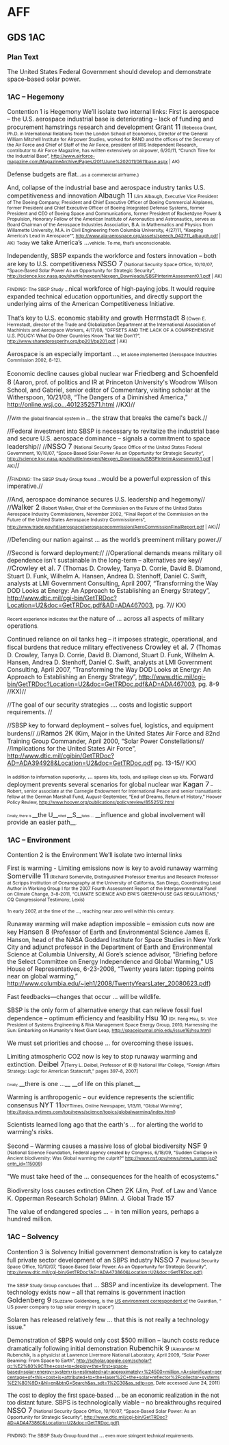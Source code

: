 =AFF= 
==GDS 1AC== 
===Plan Text=== 
The United States Federal Government should develop and demonstrate space-based solar power.

===1AC – Hegemony=== 
Contention 1 is Hegemony
We’ll isolate two internal links:
First is aerospace – the U.S. aerospace industrial base is deteriorating – lack of funding and procurement hamstrings research and development
<span style="font-size: 12pt;">Grant 11</span><span style="font-size: 8pt;"> (Rebecca Grant, Ph.D. in International Relations from the London School of Economics, Director of the General William Mitchell Institute for Airpower Studies, worked for RAND and the offices of the Secretary of the Air Force and Chief of Staff of the Air Force, president of IRIS Independent Research, contributor to Air Force Magazine, has written extensively on airpower, 6/20/11, “Crunch Time for the Industrial Base”, http://www.airforce-magazine.com/MagazineArchive/Pages/2011/June%202011/0611base.aspx | AK)</span>

Defense budgets are flat<span style="font-size: 8pt;">.</span>..<span style="font-size: 8pt;">as a commercial airframe.)</span>

And, collapse of the industrial base and aerospace industry tanks U.S. competitiveness and innovation
<span style="font-size: 12pt;">Albaugh 11</span><span style="font-size: 8pt;"> (Jim Albaugh, Executive Vice President of The Boeing Company, President and Chief Executive Officer of Boeing Commercial Airplanes, former President and Chief Executive Officer of Boeing Integrated Defense Systems, former President and CEO of Boeing Space and Communications, former President of Rocketdyne Power & Propulsion, Honorary Fellow of the American Institute of Aeronautics and Astronautics, serves as Board Chairman of the Aerospace Industries Association, B.A. in Mathematics and Physics from Willamette University, M.A. in Civil Engineering from Columbia University, 4/27/11, “Keeping America’s Lead in Aerospace””, http://www.aia-aerospace.org/assets/speech_042711_albaugh.pdf | AK)</span>
<span style="font-size: 8pt;">Today </span><span class="UnderlineChar">we take America’s ...</span><span style="font-size: 8pt;">vehicle. To me, that’s unconscionable.</span>

Independently, SBSP expands the workforce and fosters innovation – both are key to U.S. competitiveness
<span style="font-size: 12pt;">NSSO 7</span><span style="font-size: 8pt;"> (National Security Space Office, 10/10/07, “Space</span><span style="font-family: 'Cambria Math',serif; font-size: 8pt;">‐</span><span style="font-size: 8pt;">Based Solar Power As an Opportunity for Strategic Security”, http://science.ksc.nasa.gov/shuttle/nexgen/Nexgen_Downloads/SBSPInterimAssesment0.1.pdf | AK)</span>

<span style="font-size: 8pt;">FINDING: The SBSP Study ...</span><span class="UnderlineChar">nical workforce of high</span><span style="font-family: 'Cambria Math',serif;">‐</span><span class="UnderlineChar">paying jobs</span><span style="font-size: 8pt;">. </span><span class="UnderlineChar">It would require expanded technical education opportunities, and </span>directly support the underlying aims of the American Competitiveness Initiative<span class="UnderlineChar">.</span>

That’s key to U.S. economic stability and growth
<span style="font-size: 12pt;">Herrnstadt 8</span><span style="font-size: 8pt;"> (Owen E. Herrnstadt, director of the Trade and Globalization Department at the International Association of Machinists and Aerospace Workers, 4/17/08, “OFFSETS AND THE LACK OF A COMPREHENSIVE U.S. POLICY: What Do Other Countries Know That We Don’t?”, http://www.sharedprosperity.org/bp201/bp201.pdf | AK)</span>

Aerospace is an especially important ...<span style="font-size: 8pt;">, let alone implemented (Aerospace Industries Commission 2002, 8-12).</span>

Economic decline causes global nuclear war
<span style="font-size: 12pt;">Friedberg and Schoenfeld 8</span> (Aaron, prof. of politics and IR at Princeton University's Woodrow Wilson School, and Gabriel, senior editor of Commentary, visiting scholar at the Witherspoon, 10/21/08, “The Dangers of a Diminished America,” [[http://online.wsj.co...4012352571.html/|http://online.wsj.co...4012352571.html]] //KX)//

//<span style="font-size: 8pt;">With the global financial system in ...</span><span class="UnderlineChar"> the straw that breaks the camel's back.</span>//

//Federal investment into SBSP is necessary to revitalize the industrial base and secure U.S. aerospace dominance – signals a commitment to space leadership//
//<span style="font-size: 12pt;">NSSO 7</span><span style="font-size: 8pt;"> (National Security Space Office of the United States Federal Government, 10/10/07, “Space</span><span style="font-family: 'Cambria Math',serif; font-size: 8pt;">‐</span><span style="font-size: 8pt;">Based Solar Power As an Opportunity for Strategic Security”, http://science.ksc.nasa.gov/shuttle/nexgen/Nexgen_Downloads/SBSPInterimAssesment0.1.pdf | AK)</span>//

//<span style="font-size: 8pt;">FINDING: The SBSP Study Group found ...</span>would be a powerful expression of this imperative.//

//And, aerospace dominance secures U.S. leadership and hegemony//
//<span style="font-size: 12pt;">Walker 2</span><span style="font-size: 8pt;"> (Robert Walker, Chair of the Commission on the Future of the United States Aerospace Industry Commissioners, November 2002, “Final Report of the Commission on the Future of the United States Aerospace Industry Commissioners”, http://www.trade.gov/td/aerospace/aerospacecommission/AeroCommissionFinalReport.pdf | AK)</span>//

//Defending our nation<span class="UnderlineChar"> against ...</span> as the world’s preeminent military power.//

//Second is forward deployment://
//Operational demands means military oil dependence isn’t sustainable in the long-term – alternatives are key//
//<span style="font-size: 12pt;">Crowley et al. 7</span> (Thomas D. Crowley, Tanya D. Corrie, David B. Diamond, Stuart D. Funk, Wilhelm A. Hansen, Andrea D. Stenhoff, Daniel C. Swift, analysts at LMI Government Consulting, April 2007, “Transforming the Way DOD Looks at Energy: An Approach to Establishing an Energy Strategy”, [[http://www.dtic.mil/cgi-bin/GetTRDoc?Location=U2&doc=GetTRDoc.pdf&AD=ADA467003]], pg. 7// KX)

<span style="font-size: 8pt;">Recent experience indicates that </span><span class="UnderlineChar">the nature of ... across all aspects of military operations</span><span style="font-size: 8pt;">. </span>

Continued reliance on oil tanks heg – it imposes strategic, operational, and fiscal burdens that reduce military effectiveness
<span style="font-size: 12pt;">Crowley et al. 7</span> (Thomas D. Crowley, Tanya D. Corrie, David B. Diamond, Stuart D. Funk, Wilhelm A. Hansen, Andrea D. Stenhoff, Daniel C. Swift, analysts at LMI Government Consulting, April 2007, “Transforming the Way DOD Looks at Energy: An Approach to Establishing an Energy Strategy”, [[http://www.dtic.mil/cgi-bin/GetTRDoc?Location=U2&doc=GetTRDoc.pdf&AD=ADA467003]], pg. 8-9 //KX)//

//<span class="UnderlineChar">The goal of our security strategies .... costs and logistic support requirements. </span>//

//SBSP key to forward deployment – solves fuel, logistics, and equipment burdens//
//<span style="font-size: 12pt;">Ramos 2K</span> (Kim, Major in the United States Air Force and 82nd Training Group Commander, April 2000, “Solar Power Constellations//
//Implications for the United States Air Force”, [[http://www.dtic.mil/cgibin/GetTRDoc?AD=ADA394928&Location=U2&doc=GetTRDoc.pdf]] pg. 13-15// KX)

<span style="font-size: 8pt;">In addition to information superiority, </span>...<span style="font-size: 8pt;"> spares kits, tools, and spillage clean up kits.</span>
Forward deployment prevents several scenarios for global nuclear war
<span style="font-size: 12pt;">Kagan 7</span><span style="font-size: 8pt;"> – Robert, senior associate at the Carnegie Endowment for International Peace and senior transatlantic fellow at the German Marshall Fund, August-September, “End of Dreams, Return of History,” Hoover Policy Review, [[http://www.hoover.org/publications/policyreview/8552512.html]]</span>

<span style="font-size: 6pt;">Finally, there is </span>__the U__<span style="font-size: 6pt;">nited </span>__S__<span style="font-size: 6pt;">tates ...</span> __influence and global involvement will provide an easier path__<span style="font-size: 6pt;">.</span>


===1AC – Environment=== 
Contention 2 is the Environment
We’ll isolate two internal links

First is warming - Limiting emissions now is key to avoid runaway warming
<span style="font-size: 12pt;">Somerville 11</span><span style="font-size: 8pt;"> (Richard Somerville, Distinguished Professor Emeritus and Research Professor at Scripps Institution of Oceanography at the University of California, San Diego, Coordinating Lead Author in Working Group I for the 2007 Fourth Assessment Report of the Intergovernmental Panel on Climate Change, 3-8-2011, “CLIMATE SCIENCE AND EPA'S GREENHOUSE GAS REGULATIONS,” CQ Congressional Testimony, Lexis)</span>

<span style="font-size: 8pt;">1n early 2007, at the time of the ..., reaching near zero well within this century.</span>

Runaway warming will make adaption impossible – emission cuts now are key
<span style="font-size: 12pt;">Hansen 8</span> (Professor of Earth and Environmental Science James E. Hanson, head of the NASA Goddard Institute for Space Studies in New York City and adjunct professor in the Department of Earth and Environmental Science at Columbia University, Al Gore’s science advisor, “Briefing before the Select Committee on Energy Independence and Global Warming,” US House of Representatives, 6-23-2008, “Twenty years later: tipping points near on global warming,” [[http://www.columbia.edu/~jeh1/2008/TwentyYearsLater_20080623.pdf]])

Fast feedbacks—<span class="UnderlineChar">changes that occur ...</span> will be wildlife.

SBSP is the only form of alternative energy that can relieve fossil fuel dependence – optimum efficiency and feasibility
<span style="font-size: 12pt;">Hsu 10</span><span style="font-size: 8pt;"> (Dr. Feng Hsu, Sr. Vice President of Systems Engineering & Risk Management Space Energy Group, 2010, Harnessing the Sun: Embarking on Humanity's Next Giant Leap, <span style="color: black;">[[http://spacejournal.ohio.edu/issue16/hsu.html]]</span>)</span>

We must set priorities and choose ...<span class="UnderlineChar"> for overcoming these issues</span>.

Limiting atmospheric CO2 now is key to stop runaway warming and extinction.
<span style="font-size: 12pt;">Deibel 7</span><span style="font-size: 8pt;">[Terry L. Deibel, Professor of IR @ National War College, “Foreign Affairs Strategy: Logic for American Statecraft,” pages 397-8, 2007]</span>

<span style="font-size: 6pt;">Finally, </span>__there is one ...__ __of life on this planet.__

Warming is anthropogenic – our evidence represents the scientific consensus
<span style="font-size: 12pt;">NYT 11</span><span style="font-size: 8pt;">(NYTimes, Online Newspaper, 1/13/11, “Global Warming”, <span style="color: black;">[[http://topics.nytimes.com/top/news/science/topics/globalwarming/index.html]]</span>)</span>

<span class="UnderlineChar">Scientists learned long ago that the earth's ...</span> for alerting the world to warming's risks.

Second – Warming causes a massive loss of global biodiversity
<span style="font-size: 12pt;">NSF 9</span> <span style="font-size: 8pt;">(National Science Foundation, Federal agency created by Congress, 6/18/09, “Sudden Collapse in Ancient biodiversity: Was Global warming the culprit?” http://www.nsf.gov/news/news_summ.jsp?cntn_id=115009)</span>

"<span class="UnderlineChar">We must take heed of the ...</span> consequences<span class="BoldUnderlineChar"> for the health of ecosystems."</span>


Biodiversity loss causes extinction
<span style="font-size: 12pt;">Chen 2K</span> (Jim, Prof. of Law and Vance K. Opperman Research Scholar) 9Minn. J. Global Trade 157

The value of <span class="UnderlineChar">endangered species ...</span> - in ten million years, perhaps a hundred million.


===1AC – Solvency=== 
Contention 3 is Solvency
Initial government demonstration is key to catalyze full private sector development of an SBPS industry
<span style="font-size: 12pt;">NSSO 7</span><span style="font-size: 8pt;"> (National Security Space Office, 10/10/07, “Space</span><span style="font-family: 'Cambria Math',serif; font-size: 8pt;">‐</span><span style="font-size: 8pt;">Based Solar Power: As an Opportunity for Strategic Security”, [[http://www.dtic.mil/cgi-bin/GetTRDoc?AD=ADA473860&Location=U2&doc=GetTRDoc.pdf)]]</span>

<span style="font-size: 8pt;">The SBSP Study Group concludes </span><span class="UnderlineChar">that ...</span><span class="BoldUnderlineChar"> SBSP and incentivize its development.</span>
The technology exists now – all that remains is government inaction
<span style="font-size: 12pt;">Goldenberg 9</span><span style="font-size: 8pt;"> (Suzzane Goldenberg, is the [[http://www.guardian.co.uk/environment|US environment correspondent ]]of the Guardian, “ US power company to tap solar energy in space”) </span>

Solaren has released relatively few ...<span class="UnderlineChar"> that this is not really a technology issue."</span>

Demonstration of SBPS would only cost $500 million – launch costs reduce dramatically following initial demonstration
<span style="font-size: 12pt;">Rubenchik 9</span><span style="font-size: 8pt;"> (Alexander M Rubenchik, is a physicist at Lawrence Livermore National Laboratory, April 2009, “Solar Power Beaming: From Space to Earth”, http://scholar.google.com/scholar?q=%E2%80%9CThe+cost+to+deploy+the+first+space-based+solar+energy+system+is+estimated+at+approximately+%24500+million.+A+significant+percentage+of+this+cost+is+attributed+to+the+laser%2C+the+solar+reflector%2Fcollector+systems%E2%80%9D+&hl=en&btnG=Search&as_sdt=1%2C30&as_sdtp=on, Date accessed June 24, 2011)</span>

<span style="font-family: 'Arial Narrow',sans-serif;">The cost to deploy the first space-based ... be an economic realization in the not too distant future.</span>
SBPS is technologically viable – no breakthroughs required
<span style="font-size: 12pt;">NSSO 7</span><span style="font-size: 8pt;"> (National Security Space Office, 10/10/07, “Space</span><span style="font-family: 'Cambria Math',serif; font-size: 8pt;">‐</span><span style="font-size: 8pt;">Based Solar Power: As an Opportunity for Strategic Security”, [[http://www.dtic.mil/cgi-bin/GetTRDoc?AD=ADA473860&Location=U2&doc=GetTRDoc.pdf)]]</span>

<span style="font-family: 'Arial Narrow',sans-serif; font-size: 8pt;">FINDING: The SBSP Study Group found that </span><span style="font-family: 'Arial Narrow',sans-serif;">...</span><span style="font-family: 'Arial Narrow',sans-serif; font-size: 8pt;"> even more stringent technical requirements. </span>